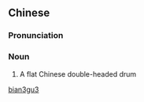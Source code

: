 ==Chinese==
{{zh-forms}}

===Pronunciation===
{{zh-pron
|m=biǎngǔ
|cat=n
}}

===Noun===
{{zh-noun}}

# A flat Chinese double-headed drum

[[Category:zh:Musical instruments|bian3gu3]]